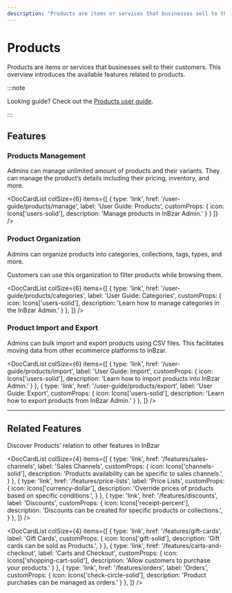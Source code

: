 ```yaml
---
description: "Products are items or services that businesses sell to their customers. Learn about the available features and guides."
---
```



# Products

Products are items or services that businesses sell to their customers. This overview introduces the available features related to products.

:::note

Looking guide? Check out the [Products user guide](/user-guide/products/manage.mdx).

:::

## Features

### Products Management

Admins can manage unlimited amount of products and their variants. They can manage the product’s details including their pricing, inventory, and more.

<DocCardList colSize={6} items={[
  {
    type: 'link',
    href: '/user-guide/products/manage',
    label: 'User Guide: Products',
    customProps: {
      icon: Icons['users-solid'],
      description: 'Manage products in InBzar Admin.'
    }
  }
]} />

### Product Organization

Admins can organize products into categories, collections, tags, types, and more.

Customers can use this organization to filter products while browsing them.

<DocCardList colSize={6} items={[
  {
    type: 'link',
    href: '/user-guide/products/categories',
    label: 'User Guide: Categories',
    customProps: {
      icon: Icons['users-solid'],
      description: 'Learn how to manage categories in the InBzar Admin.'
    }
  },
]} />

### Product Import and Export

Admins can bulk import and export products using CSV files. This facilitates moving data from other ecommerce platforms to InBzar.

<DocCardList colSize={6} items={[
  {
    type: 'link',
    href: '/user-guide/products/import',
    label: 'User Guide: Import',
    customProps: {
      icon: Icons['users-solid'],
      description: 'Learn how to import products into InBzar Admin.'
    }
  },
  {
    type: 'link',
    href: '/user-guide/products/export',
    label: 'User Guide: Export',
    customProps: {
      icon: Icons['users-solid'],
      description: 'Learn how to export products from InBzar Admin.'
    }
  },
]} />

---

## Related Features

Discover Products’ relation to other features in InBzar

<DocCardList colSize={4} items={[
  {
    type: 'link',
    href: '/features/sales-channels',
    label: 'Sales Channels',
    customProps: {
      icon: Icons['channels-solid'],
      description: 'Products availability can be specific to sales channels.',
    }
  },
  {
    type: 'link',
    href: '/features/price-lists',
    label: 'Price Lists',
    customProps: {
      icon: Icons['currency-dollar'],
      description: 'Override prices of products based on specific conditions.',
    }
  },
  {
    type: 'link',
    href: '/features/discounts',
    label: 'Discounts',
    customProps: {
      icon: Icons['receipt-percent'],
      description: 'Discounts can be created for specific products or collections.',
    }
  },
]} />

<DocCardList colSize={4} items={[
  {
    type: 'link',
    href: '/features/gift-cards',
    label: 'Gift Cards',
    customProps: {
      icon: Icons['gift-solid'],
      description: 'Gift cards can be sold as Products.',
    }
  },
  {
    type: 'link',
    href: '/features/carts-and-checkout',
    label: 'Carts and Checkout',
    customProps: {
      icon: Icons['shopping-cart-solid'],
      description: 'Allow customers to purchase your products.'
    }
  },
  {
    type: 'link',
    href: '/features/orders',
    label: 'Orders',
    customProps: {
      icon: Icons['check-circle-solid'],
      description: 'Product purchases can be managed as orders.'
    }
  },
]} />